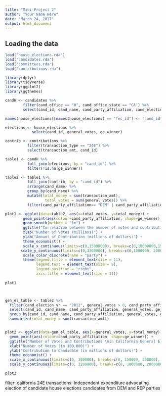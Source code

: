 ```yaml
---
title: "Mini-Project 2"
author: "Your Name Here"
date: "March 24, 2017"
output: html_document
---
```



## Loading the data


```r
load("house_elections.rda")
load("candidates.rda")
load("committees.rda")
load("contributions.rda")

library(dplyr)
library(tidyverse)
library(ggplot2)
library(ggthemes)
```

```r
candH <- candidates %>%
        filter(cand_office == "H", cand_office_state == "CA") %>%
        select(cand_id, cand_name, cand_party_affiliation, cand_election_yr)

names(house_elections)[names(house_elections) == "fec_id"] <- "cand_id"

elections <- house_elections %>%
            select(cand_id, general_votes, ge_winner)

contrib <- contributions %>%
          filter(transaction_type == "24E") %>%
          select(transaction_amt, cand_id)

table1 <- candH %>%
          full_join(elections, by = "cand_id") %>%
          filter(!is.na(ge_winner)) 

table2 <- table1 %>%
          full_join(contrib, by = "cand_id") %>%
          arrange(cand_name) %>%
          group_by(cand_name) %>%
          mutate(total_money = sum(transaction_amt),
                  total_votes = sum(general_votes)) %>%
          filter(cand_party_affiliation== "DEM" | cand_party_affiliation=="REP", !is.na(total_money))

plot1 <- ggplot(data=table2, aes(x=total_votes, y=total_money)) +
        geom_point(aes(colour=cand_party_affiliation, shape=ge_winner)) +
        geom_smooth(method = "lm") +
        ggtitle("Correlation between the number of votes and contributions \na candidate to the House elections received") +
        xlab("Number of Votes (millions)") +
        ylab("Amount of Contribution (millions of dollars)") +
        theme_economist() +
        scale_x_continuous(limits=c(0,15000000), breaks=c(0,10000000,15000000), labels = c("0","10","15")) +
       scale_y_continuous(limits=c(0,3200000), breaks=c(0,1000000, 2000000,3000000),labels=c("0","1","2", "3")) +
        scale_color_discrete(name = "party") +
        theme(legend.title = element_text(size = 11),
              legend.text = element_text(size = 9),
              legend.position = "right",
              axis.title = element_text(size = 11))
      
plot1



gen_el_table <- table2 %>%
  filter(cand_election_yr == "2012", general_votes > 0, cand_party_affiliation == "DEM" | cand_party_affiliation == "REP") %>%
  select(cand_id, cand_name, cand_party_affiliation, general_votes, ge_winner, transaction_amt) %>%
  group_by(cand_id, cand_name, cand_party_affiliation, general_votes, ge_winner) %>%
  summarize(total_money = sum(transaction_amt))


plot2 <- ggplot(data=gen_el_table, aes(x=general_votes, y=total_money)) +
  geom_point(aes(colour=cand_party_affiliation, shape=ge_winner)) +
  ggtitle("Number of Votes and Contributions \nin California General Election") +
  xlab("Number of Votes (in 100,000)") +
  ylab("Contribution to Candidate (in millions of dollars)") +
  theme_economist() +
  scale_x_continuous(limits=c(0, 300000), breaks=c(0, 150000, 300000), labels=c("0", "1.5", "3")) +
  scale_y_continuous(limits=c(0, 3200000), breaks=c(0, 1000000, 2000000, 3000000), labels=c("0", "1", "2", "3")) + scale_color_discrete(name = "party")

plot2

```

filter:
california
24E transactions: Independent expenditure advocating election of candidate
house elections
candidates from DEM and REP parties
